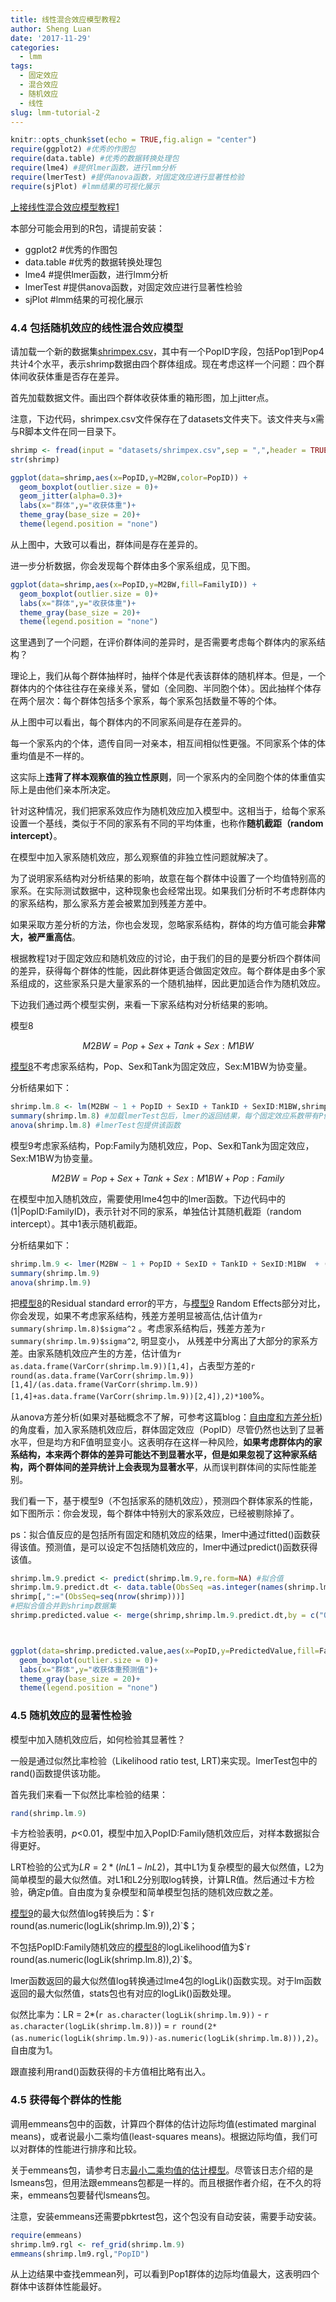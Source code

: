```yaml
---
title: 线性混合效应模型教程2
author: Sheng Luan
date: '2017-11-29'
categories:
  - lmm
tags:
  - 固定效应
  - 混合效应
  - 随机效应
  - 线性
slug: lmm-tutorial-2
---
```


```r
knitr::opts_chunk$set(echo = TRUE,fig.align = "center")
require(ggplot2) #优秀的作图包
require(data.table) #优秀的数据转换处理包
require(lme4) #提供lmer函数，进行lmm分析
require(lmerTest) #提供anova函数，对固定效应进行显著性检验
require(sjPlot) #lmm结果的可视化展示
```

[上接线性混合效应模型教程1](http://luansheng.netlify.com/2017/11/19/lmm-tutorial-1/)

本部分可能会用到的R包，请提前安装：

* ggplot2 #优秀的作图包
* data.table #优秀的数据转换处理包
* lme4 #提供lmer函数，进行lmm分析
* lmerTest #提供anova函数，对固定效应进行显著性检验
* sjPlot #lmm结果的可视化展示

### 4.4 包括随机效应的线性混合效应模型

请加载一个新的数据集[shrimpex.csv](https://luansheng.netlify.com/post/datasets/shrimpex.csv)，其中有一个PopID字段，包括Pop1到Pop4共计4个水平，表示shrimp数据由四个群体组成。现在考虑这样一个问题：四个群体间收获体重是否存在差异。

首先加载数据文件。画出四个群体收获体重的箱形图，加上jitter点。

注意，下边代码，shrimpex.csv文件保存在了datasets文件夹下。该文件夹与x需与R脚本文件在同一目录下。
```r
shrimp <- fread(input = "datasets/shrimpex.csv",sep = ",",header = TRUE,stringsAsFactors = TRUE)
str(shrimp)

ggplot(data=shrimp,aes(x=PopID,y=M2BW,color=PopID)) + 
  geom_boxplot(outlier.size = 0)+
  geom_jitter(alpha=0.3)+
  labs(x="群体",y="收获体重")+
  theme_gray(base_size = 20)+
  theme(legend.position = "none")
```

从上图中，大致可以看出，群体间是存在差异的。

进一步分析数据，你会发现每个群体由多个家系组成，见下图。

```r
ggplot(data=shrimp,aes(x=PopID,y=M2BW,fill=FamilyID)) + 
  geom_boxplot(outlier.size = 0)+
  labs(x="群体",y="收获体重")+
  theme_gray(base_size = 20)+
  theme(legend.position = "none")

```

这里遇到了一个问题，在评价群体间的差异时，是否需要考虑每个群体内的家系结构？

理论上，我们从每个群体抽样时，抽样个体是代表该群体的随机样本。但是，一个群体内的个体往往存在亲缘关系，譬如（全同胞、半同胞个体）。因此抽样个体存在两个层次：每个群体包括多个家系，每个家系包括数量不等的个体。

从上图中可以看出，每个群体内的不同家系间是存在差异的。

每一个家系内的个体，遗传自同一对亲本，相互间相似性更强。不同家系个体的体重均值是不一样的。

这实际上**违背了样本观察值的独立性原则**，同一个家系内的全同胞个体的体重值实际上是由他们亲本所决定。

针对这种情况，我们把家系效应作为随机效应加入模型中。这相当于，给每个家系设置一个基线，类似于不同的家系有不同的平均体重，也称作**随机截距（random intercept）**。

在模型中加入家系随机效应，那么观察值的非独立性问题就解决了。

为了说明家系结构对分析结果的影响，故意在每个群体中设置了一个均值特别高的家系。在实际测试数据中，这种现象也会经常出现。如果我们分析时不考虑群体内的家系结构，那么家系方差会被累加到残差方差中。

如果采取方差分析的方法，你也会发现，忽略家系结构，群体的均方值可能会**非常大，被严重高估**。

根据教程1对于固定效应和随机效应的讨论，由于我们的目的是要分析四个群体间的差异，获得每个群体的性能，因此群体更适合做固定效应。每个群体是由多个家系组成的，这些家系只是大量家系的一个随机抽样，因此更加适合作为随机效应。

下边我们通过两个模型实例，来看一下家系结构对分析结果的影响。

<a id="8">模型8</a>

$$M2BW = Pop + Sex + Tank + Sex:M1BW$$

[模型8](#8)不考虑家系结构，Pop、Sex和Tank为固定效应，Sex:M1BW为协变量。

分析结果如下：

```r
shrimp.lm.8 <- lm(M2BW ~ 1 + PopID + SexID + TankID + SexID:M1BW,shrimp)
summary(shrimp.lm.8) #加载lmerTest包后，lmer的返回结果，每个固定效应系数带有P值
anova(shrimp.lm.8) #lmerTest包提供该函数
```

<a id="9">模型9</a>考虑家系结构，Pop\:Family为随机效应，Pop、Sex和Tank为固定效应，Sex\:M1BW为协变量。

$$M2BW = Pop + Sex + Tank + Sex:M1BW + Pop:Family$$

在模型中加入随机效应，需要使用lme4包中的lmer函数。下边代码中的(1\|PopID:FamilyID)，表示针对不同的家系，单独估计其随机截距（random intercept）。其中1表示随机截距。

分析结果如下：

```r
shrimp.lm.9 <- lmer(M2BW ~ 1 + PopID + SexID + TankID + SexID:M1BW  + (1|PopID:FamilyID),shrimp)
summary(shrimp.lm.9)
anova(shrimp.lm.9)
```

把[模型8](#8)的Residual standard error的平方，与[模型9](#9) Random Effects部分对比，你会发现，如果不考虑家系结构，残差方差明显被高估,估计值为`r summary(shrimp.lm.8)$sigma^2` 。考虑家系结构后，残差方差为`r summary(shrimp.lm.9)$sigma^2`, 明显变小， 从残差中分离出了大部分的家系方差。由家系随机效应产生的方差，估计值为`r as.data.frame(VarCorr(shrimp.lm.9))[1,4]`，占表型方差的`r round(as.data.frame(VarCorr(shrimp.lm.9))[1,4]/(as.data.frame(VarCorr(shrimp.lm.9))[1,4]+as.data.frame(VarCorr(shrimp.lm.9))[2,4]),2)*100`%。

从anova方差分析(如果对基础概念不了解，可参考这篇blog：[自由度和方差分析](https://luansheng.netlify.com/2017/12/18/df-and-anova/))的角度看，加入家系随机效应后，群体固定效应（PopID）尽管仍然也达到了显著水平，但是均方和F值明显变小。这表明存在这样一种风险，**如果考虑群体内的家系结构，本来两个群体的差异可能达不到显著水平，但是如果忽视了这种家系结构，两个群体间的差异统计上会表现为显著水平**，从而误判群体间的实际性能差别。

我们看一下，基于模型9（不包括家系的随机效应），预测四个群体家系的性能，如下图所示：你会发现，每个群体中特别大的家系效应，已经被剔除掉了。

ps：拟合值反应的是包括所有固定和随机效应的结果，lmer中通过fitted()函数获得该值。预测值，是可以设定不包括随机效应的，lmer中通过predict()函数获得该值。

```r
shrimp.lm.9.predict <- predict(shrimp.lm.9,re.form=NA) #拟合值
shrimp.lm.9.predict.dt <- data.table(ObsSeq =as.integer(names(shrimp.lm.9.predict)),PredictedValue=shrimp.lm.9.predict)
shrimp[,":="(ObsSeq=seq(nrow(shrimp)))]
#把拟合值合并到shrimp数据集
shrimp.predicted.value <- merge(shrimp,shrimp.lm.9.predict.dt,by = c("ObsSeq"),all.y = TRUE)



ggplot(data=shrimp.predicted.value,aes(x=PopID,y=PredictedValue,fill=FamilyID)) + 
  geom_boxplot(outlier.size = 0)+
  labs(x="群体",y="收获体重预测值")+
  theme_gray(base_size = 20)+
  theme(legend.position = "none")
```

### 4.5 随机效应的显著性检验

模型中加入随机效应后，如何检验其显著性？

一般是通过似然比率检验（Likelihood ratio test, LRT)来实现。lmerTest包中的rand()函数提供该功能。

首先我们来看一下似然比率检验的结果：

```r
rand(shrimp.lm.9)

```

卡方检验表明，*p*<0.01，模型中加入PopID:Family随机效应后，对样本数据拟合得更好。

LRT检验的公式为$LR = 2*(lnL1 - lnL2)$，其中L1为复杂模型的最大似然值，L2为简单模型的最大似然值。对L1和L2分别取log转换，计算LR值。然后通过卡方检验，确定p值。自由度为复杂模型和简单模型包括的随机效应数之差。

[模型9](#9)的最大似然值log转换后为：$`r round(as.numeric(logLik(shrimp.lm.9)),2)`$；

不包括PopID:Family随机效应的[模型8](#8)的logLikelihood值为$`r round(as.numeric(logLik(shrimp.lm.8)),2)`$。

lmer函数返回的最大似然值log转换通过lme4包的logLik()函数实现。对于lm函数返回的最大似然值，stats包也有对应的logLik()函数处理。

似然比率为：LR = 2\*(`r as.character(logLik(shrimp.lm.9))` - `r as.character(logLik(shrimp.lm.8))`) = `r round(2*(as.numeric(logLik(shrimp.lm.9))-as.numeric(logLik(shrimp.lm.8))),2)`。自由度为1。
 
跟直接利用rand()函数获得的卡方值相比略有出入。

### 4.5 获得每个群体的性能


调用emmeans包中的函数，计算四个群体的估计边际均值(estimated marginal means)，或者说最小二乘均值(least-squares means)。根据边际均值，我们可以对群体的性能进行排序和比较。

关于emmeans包，请参考日志[最小二乘均值的估计模型](http://luansheng.netlify.com/2017/06/10/least-squares-means-note-1/)。尽管该日志介绍的是lsmeans包，但用法跟emmeans包都是一样的。而且根据作者介绍，在不久的将来，emmeans包要替代lsmeans包。

注意，安装emmeans还需要pbkrtest包，这个包没有自动安装，需要手动安装。

```r
require(emmeans)
shrimp.lm9.rgl <- ref_grid(shrimp.lm.9)
emmeans(shrimp.lm9.rgl,"PopID")

```

从上边结果中查找emmean列，可以看到Pop1群体的边际均值最大，这表明四个群体中该群体性能最好。

